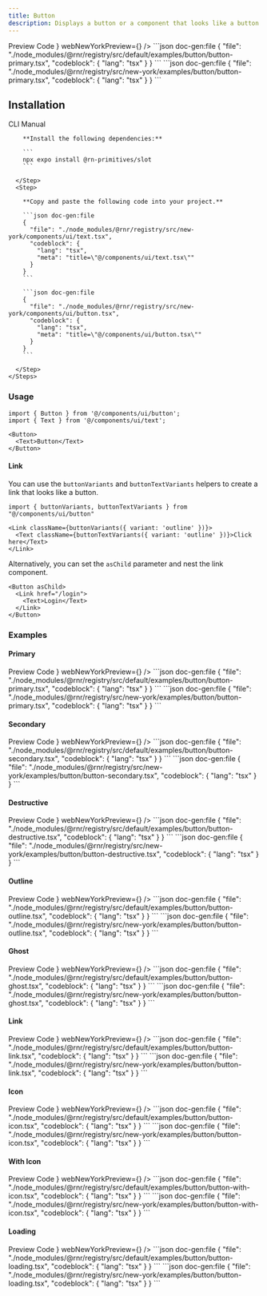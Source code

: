 ```yaml
---
title: Button
description: Displays a button or a component that looks like a button.
---
```



<div className="h-5"/>

<SectionTabs defaultValue="preview">
  <SectionTabsList>
    <SectionTabsTrigger value="preview">Preview</SectionTabsTrigger>
    <SectionTabsTrigger value="code">Code</SectionTabsTrigger>
  </SectionTabsList>
  <SectionTabsContent value="preview">
    <PreviewCard 
      copyContent={buttonPreview} 
      webPreview={<ButtonPreview />}
      webNewYorkPreview={<ButtonNewYorkPreview />}
    />
  </SectionTabsContent>
  <SectionTabsContent value="code">
    <ShowIfStyle style="default">
    ```json doc-gen:file
    {
      "file": "./node_modules/@rnr/registry/src/default/examples/button/button-primary.tsx",
      "codeblock": {
        "lang": "tsx"
      }
    }
    ```
    </ShowIfStyle>
    <ShowIfStyle style="new-york">
    ```json doc-gen:file
    {
      "file": "./node_modules/@rnr/registry/src/new-york/examples/button/button-primary.tsx",
      "codeblock": {
        "lang": "tsx"
      }
    }
    ```
    </ShowIfStyle>
  </SectionTabsContent>
</SectionTabs>


## Installation

<SectionTabs defaultValue="cli">
  <SectionTabsList>
    <SectionTabsTrigger id="cli" value="cli">CLI</SectionTabsTrigger>
    <SectionTabsTrigger id="manual" value="manual">Manual</SectionTabsTrigger>
  </SectionTabsList>
  <SectionTabsContent value="cli">
     <CommandTabs args={["add", "button"]}/>
  </SectionTabsContent>
  <SectionTabsContent value="manual">
    <Steps> 
      <Step>
 
        **Install the following dependencies:**

        ```
        npx expo install @rn-primitives/slot
        ```

      </Step>
      <Step>
 
        **Copy and paste the following code into your project.**

        ```json doc-gen:file
        {
          "file": "./node_modules/@rnr/registry/src/new-york/components/ui/text.tsx",
          "codeblock": {
            "lang": "tsx",
            "meta": "title=\"@/components/ui/text.tsx\""
          }
        }
        ```

        ```json doc-gen:file
        {
          "file": "./node_modules/@rnr/registry/src/new-york/components/ui/button.tsx",
          "codeblock": {
            "lang": "tsx",
            "meta": "title=\"@/components/ui/button.tsx\""
          }
        }
        ```
 
      </Step>
    </Steps>

  </SectionTabsContent>
</SectionTabs>

### Usage

```tsx
import { Button } from '@/components/ui/button';
import { Text } from '@/components/ui/text';

```

```tsx
<Button>
  <Text>Button</Text>
</Button>
```

#### Link

You can use the `buttonVariants` and `buttonTextVariants` helpers to create a link that looks like a button.

```tsx
import { buttonVariants, buttonTextVariants } from "@/components/ui/button"
```

```tsx
<Link className={buttonVariants({ variant: 'outline' })}>
  <Text className={buttonTextVariants({ variant: 'outline' })}>Click here</Text>
</Link>
```

Alternatively, you can set the `asChild` parameter and nest the link component.

```tsx
<Button asChild>
  <Link href="/login">
    <Text>Login</Text>
  </Link>
</Button>
```

### Examples

#### Primary

<SectionTabs defaultValue="preview">
  <SectionTabsList>
    <SectionTabsTrigger value="preview">Preview</SectionTabsTrigger>
    <SectionTabsTrigger value="code">Code</SectionTabsTrigger>
  </SectionTabsList>
  <SectionTabsContent value="preview">
    <PreviewCard copyContent={buttonPreview} webPreview={<ButtonPreview />} webNewYorkPreview={<ButtonNewYorkPreview />} />
  </SectionTabsContent>
  <SectionTabsContent value="code">
  <ShowIfStyle style="default">
    ```json doc-gen:file
    {
      "file": "./node_modules/@rnr/registry/src/default/examples/button/button-primary.tsx",
      "codeblock": {
        "lang": "tsx"
      }
    }
    ```
    </ShowIfStyle>
    <ShowIfStyle style="new-york">
    ```json doc-gen:file
    {
      "file": "./node_modules/@rnr/registry/src/new-york/examples/button/button-primary.tsx",
      "codeblock": {
        "lang": "tsx"
      }
    }
    ```
    </ShowIfStyle>
  </SectionTabsContent>
</SectionTabs>

<div className="h-5"/>

#### Secondary

<SectionTabs defaultValue="preview">
  <SectionTabsList>
    <SectionTabsTrigger value="preview">Preview</SectionTabsTrigger>
    <SectionTabsTrigger value="code">Code</SectionTabsTrigger>
  </SectionTabsList>
  <SectionTabsContent value="preview">
    <PreviewCard 
      copyContent={buttonSecondaryPreview} 
      webPreview={<ButtonSecondaryPreview />}
      webNewYorkPreview={<ButtonSecondaryNewYorkPreview />}
    />
  </SectionTabsContent>
  <SectionTabsContent value="code">
    <ShowIfStyle style="default">
    ```json doc-gen:file
    {
      "file": "./node_modules/@rnr/registry/src/default/examples/button/button-secondary.tsx",
      "codeblock": {
        "lang": "tsx"
      }
    }
    ```
    </ShowIfStyle>
    <ShowIfStyle style="new-york">
    ```json doc-gen:file
    {
      "file": "./node_modules/@rnr/registry/src/new-york/examples/button/button-secondary.tsx",
      "codeblock": {
        "lang": "tsx"
      }
    }
    ```
    </ShowIfStyle>
  </SectionTabsContent>
</SectionTabs>

<div className="h-5"/>

#### Destructive

<SectionTabs defaultValue="preview">
  <SectionTabsList>
    <SectionTabsTrigger value="preview">Preview</SectionTabsTrigger>
    <SectionTabsTrigger value="code">Code</SectionTabsTrigger>
  </SectionTabsList>
  <SectionTabsContent value="preview">
    <PreviewCard 
      copyContent={buttonDestructivePreview} 
      webPreview={<ButtonDestructivePreview />}
      webNewYorkPreview={<ButtonDestructiveNewYorkPreview />}
    />
  </SectionTabsContent>
  <SectionTabsContent value="code">
    <ShowIfStyle style="default">
    ```json doc-gen:file
    {
      "file": "./node_modules/@rnr/registry/src/default/examples/button/button-destructive.tsx",
      "codeblock": {
        "lang": "tsx"
      }
    }
    ```
    </ShowIfStyle>
    <ShowIfStyle style="new-york">
    ```json doc-gen:file
    {
      "file": "./node_modules/@rnr/registry/src/new-york/examples/button/button-destructive.tsx",
      "codeblock": {
        "lang": "tsx"
      }
    }
    ```
    </ShowIfStyle>
  </SectionTabsContent>
</SectionTabs>

<div className="h-5"/>

#### Outline

<SectionTabs defaultValue="preview">
  <SectionTabsList>
    <SectionTabsTrigger value="preview">Preview</SectionTabsTrigger>
    <SectionTabsTrigger value="code">Code</SectionTabsTrigger>
  </SectionTabsList>
  <SectionTabsContent value="preview">
    <PreviewCard 
      copyContent={buttonOutlinePreview} 
      webPreview={<ButtonOutlinePreview />}
      webNewYorkPreview={<ButtonOutlineNewYorkPreview />}
    />
  </SectionTabsContent>
  <SectionTabsContent value="code">
    <ShowIfStyle style="default">
    ```json doc-gen:file
    {
      "file": "./node_modules/@rnr/registry/src/default/examples/button/button-outline.tsx",
      "codeblock": {
        "lang": "tsx"
      }
    }
    ```
    </ShowIfStyle>
    <ShowIfStyle style="new-york">
    ```json doc-gen:file
    {
      "file": "./node_modules/@rnr/registry/src/new-york/examples/button/button-outline.tsx",
      "codeblock": {
        "lang": "tsx"
      }
    }
    ```
    </ShowIfStyle>
  </SectionTabsContent>
</SectionTabs>

<div className="h-5"/>

#### Ghost

<SectionTabs defaultValue="preview">
  <SectionTabsList>
    <SectionTabsTrigger value="preview">Preview</SectionTabsTrigger>
    <SectionTabsTrigger value="code">Code</SectionTabsTrigger>
  </SectionTabsList>
  <SectionTabsContent value="preview">
    <PreviewCard 
      copyContent={buttonGhostPreview} 
      webPreview={<ButtonGhostPreview />}
      webNewYorkPreview={<ButtonGhostNewYorkPreview />}
    />
  </SectionTabsContent>
  <SectionTabsContent value="code">
    <ShowIfStyle style="default">
    ```json doc-gen:file
    {
      "file": "./node_modules/@rnr/registry/src/default/examples/button/button-ghost.tsx",
      "codeblock": {
        "lang": "tsx"
      }
    }
    ```
    </ShowIfStyle>
    <ShowIfStyle style="new-york">
    ```json doc-gen:file
    {
      "file": "./node_modules/@rnr/registry/src/new-york/examples/button/button-ghost.tsx",
      "codeblock": {
        "lang": "tsx"
      }
    }
    ```
    </ShowIfStyle>
  </SectionTabsContent>
</SectionTabs>

<div className="h-5"/>

#### Link

<SectionTabs defaultValue="preview">
  <SectionTabsList>
    <SectionTabsTrigger value="preview">Preview</SectionTabsTrigger>
    <SectionTabsTrigger value="code">Code</SectionTabsTrigger>
  </SectionTabsList>
  <SectionTabsContent value="preview">
    <PreviewCard 
      copyContent={buttonLinkPreview} 
      webPreview={<ButtonLinkPreview />}
      webNewYorkPreview={<ButtonLinkNewYorkPreview />}
    />
  </SectionTabsContent>
  <SectionTabsContent value="code">
    <ShowIfStyle style="default">
    ```json doc-gen:file
    {
      "file": "./node_modules/@rnr/registry/src/default/examples/button/button-link.tsx",
      "codeblock": {
        "lang": "tsx"
      }
    }
    ```
    </ShowIfStyle>
    <ShowIfStyle style="new-york">
    ```json doc-gen:file
    {
      "file": "./node_modules/@rnr/registry/src/new-york/examples/button/button-link.tsx",
      "codeblock": {
        "lang": "tsx"
      }
    }
    ```
    </ShowIfStyle>
  </SectionTabsContent>
</SectionTabs>

<div className="h-5"/>

#### Icon

<SectionTabs defaultValue="preview">
  <SectionTabsList>
    <SectionTabsTrigger value="preview">Preview</SectionTabsTrigger>
    <SectionTabsTrigger value="code">Code</SectionTabsTrigger>
  </SectionTabsList>
  <SectionTabsContent value="preview">
    <PreviewCard 
      copyContent={buttonIconPreview} 
      webPreview={<ButtonIconPreview />}
      webNewYorkPreview={<ButtonIconNewYorkPreview />}
    />
  </SectionTabsContent>
  <SectionTabsContent value="code">
    <ShowIfStyle style="default">
    ```json doc-gen:file
    {
      "file": "./node_modules/@rnr/registry/src/default/examples/button/button-icon.tsx",
      "codeblock": {
        "lang": "tsx"
      }
    }
    ```
    </ShowIfStyle>
    <ShowIfStyle style="new-york">
    ```json doc-gen:file
    {
      "file": "./node_modules/@rnr/registry/src/new-york/examples/button/button-icon.tsx",
      "codeblock": {
        "lang": "tsx"
      }
    }
    ```
    </ShowIfStyle>
  </SectionTabsContent>
</SectionTabs>

<div className="h-5"/>

#### With Icon

<SectionTabs defaultValue="preview">
  <SectionTabsList>
    <SectionTabsTrigger value="preview">Preview</SectionTabsTrigger>
    <SectionTabsTrigger value="code">Code</SectionTabsTrigger>
  </SectionTabsList>
  <SectionTabsContent value="preview">
    <PreviewCard 
      copyContent={buttonWithIconPreview} 
      webPreview={<ButtonWithIconPreview />}
      webNewYorkPreview={<ButtonWithIconNewYorkPreview />}
    />
  </SectionTabsContent>
  <SectionTabsContent value="code">
    <ShowIfStyle style="default">
    ```json doc-gen:file
    {
      "file": "./node_modules/@rnr/registry/src/default/examples/button/button-with-icon.tsx",
      "codeblock": {
        "lang": "tsx"
      }
    }
    ```
    </ShowIfStyle>
    <ShowIfStyle style="new-york">
    ```json doc-gen:file
    {
      "file": "./node_modules/@rnr/registry/src/new-york/examples/button/button-with-icon.tsx",
      "codeblock": {
        "lang": "tsx"
      }
    }
    ```
    </ShowIfStyle>
  </SectionTabsContent>
</SectionTabs>

<div className="h-5"/>

#### Loading

<SectionTabs defaultValue="preview">
  <SectionTabsList>
    <SectionTabsTrigger value="preview">Preview</SectionTabsTrigger>
    <SectionTabsTrigger value="code">Code</SectionTabsTrigger>
  </SectionTabsList>
  <SectionTabsContent value="preview">
    <PreviewCard 
      copyContent={buttonLoadingPreview} 
      webPreview={<ButtonLoadingPreview />}
      webNewYorkPreview={<ButtonLoadingNewYorkPreview />}
    />
  </SectionTabsContent>
  <SectionTabsContent value="code">
    <ShowIfStyle style="default">
    ```json doc-gen:file
    {
      "file": "./node_modules/@rnr/registry/src/default/examples/button/button-loading.tsx",
      "codeblock": {
        "lang": "tsx"
      }
    }
    ```
    </ShowIfStyle>
    <ShowIfStyle style="new-york">
    ```json doc-gen:file
    {
      "file": "./node_modules/@rnr/registry/src/new-york/examples/button/button-loading.tsx",
      "codeblock": {
        "lang": "tsx"
      }
    }
    ```
    </ShowIfStyle>
  </SectionTabsContent>
</SectionTabs>